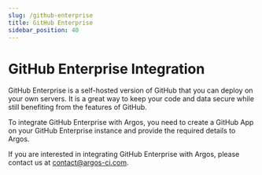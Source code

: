 ```yaml
---
slug: /github-enterprise
title: GitHub Enterprise
sidebar_position: 40
---
```


# GitHub Enterprise Integration

GitHub Enterprise is a self-hosted version of GitHub that you can deploy on your own servers. It is a great way to keep your code and data secure while still benefiting from the features of GitHub.

To integrate GitHub Enterprise with Argos, you need to create a GitHub App on your GitHub Enterprise instance and provide the required details to Argos.

If you are interested in integrating GitHub Enterprise with Argos, please contact us at [contact@argos-ci.com](mailto:contact@argos-ci.com).
